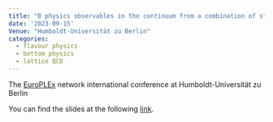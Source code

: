 ```yaml
---
title: "B physics observables in the continuum from a combination of static and relativistic results"
date: '2023-09-15'
Venue: "Humboldt-Universität zu Berlin"
categories:
  - flavour physics
  - bottom physics
  - lattice QCD  
---
```


The [EuroPLEx](https://europlex.unipr.it) network international conference at Humboldt-Universität zu Berlin

You can find the slides at the following [link](https://indico.desy.de/event/38889/contributions/152036/).


